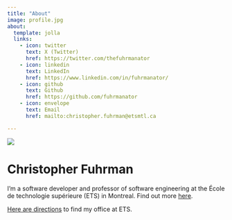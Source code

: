 ```yaml
---
title: "About"
image: profile.jpg
about:
  template: jolla
  links:
    - icon: twitter
      text: X (Twitter)
      href: https://twitter.com/thefuhrmanator
    - icon: linkedin
      text: LinkedIn
      href: https://www.linkedin.com/in/fuhrmanator/
    - icon: github
      text: Github
      href: https://github.com/fuhrmanator
    - icon: envelope
      text: Email
      href: mailto:christopher.fuhrman@etsmtl.ca

---
```


![](img/logo_ets_red_centered.svg)

# Christopher Fuhrman

I'm a software developer and professor of software engineering at the École de technologie supérieure (ETS) in Montreal. Find out more [here](https://profs.etsmtl.ca/cfuhrman).

[Here are directions](directions.html) to find my office at ETS.